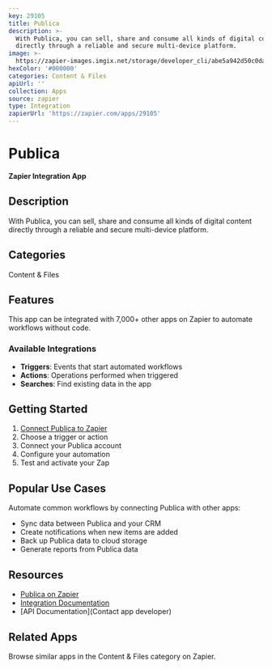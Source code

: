 ```yaml
---
key: 29105
title: Publica
description: >-
  With Publica, you can sell, share and consume all kinds of digital content
  directly through a reliable and secure multi-device platform.
image: >-
  https://zapier-images.imgix.net/storage/developer_cli/abe5a942d50c0dacffc04c70be36f332.png?auto=format%2Ccompress&ixlib=python-3.0.0&q=50
hexColor: '#000000'
categories: Content & Files
apiUrl: ''
collection: Apps
source: zapier
type: Integration
zapierUrl: 'https://zapier.com/apps/29105'
---
```

# Publica

**Zapier Integration App**

## Description

With Publica, you can sell, share and consume all kinds of digital content directly through a reliable and secure multi-device platform.

## Categories

Content & Files

## Features

This app can be integrated with 7,000+ other apps on Zapier to automate workflows without code.

### Available Integrations

- **Triggers**: Events that start automated workflows
- **Actions**: Operations performed when triggered
- **Searches**: Find existing data in the app

## Getting Started

1. [Connect Publica to Zapier](https://zapier.com/apps/29105)
2. Choose a trigger or action
3. Connect your Publica account
4. Configure your automation
5. Test and activate your Zap

## Popular Use Cases

Automate common workflows by connecting Publica with other apps:

- Sync data between Publica and your CRM
- Create notifications when new items are added
- Back up Publica data to cloud storage
- Generate reports from Publica data

## Resources

- [Publica on Zapier](https://zapier.com/apps/29105)
- [Integration Documentation](https://zapier.com/apps/29105/integrations)
- [API Documentation](Contact app developer)

## Related Apps

Browse similar apps in the Content & Files category on Zapier.
